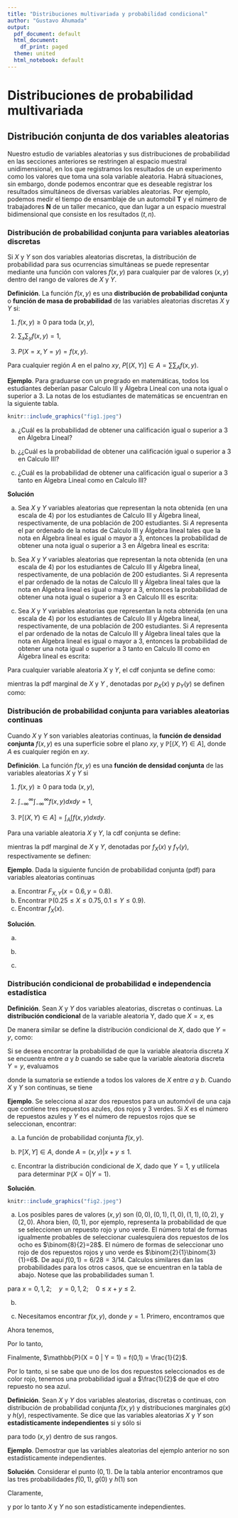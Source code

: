 ```yaml
---
title: "Distribuciones multivariada y probabilidad condicional"
author: "Gustavo Ahumada"
output:
  pdf_document: default
  html_document:
    df_print: paged
  theme: united
  html_notebook: default
---
```


# Distribuciones de probabilidad multivariada


## Distribución conjunta de dos variables aleatorias
Nuestro estudio de variables aleatorias y sus distribuciones de probabilidad en las secciones anteriores se restringen al espacio muestral unidimensional, en los que registramos los resultados de un experimento como los valores que toma una sola variable aleatoria. Habrá situaciones, sin embargo, donde podemos encontrar que es deseable registrar los resultados simultáneos de diversas variables aleatorias. Por ejemplo, podemos medir el tiempo de ensamblaje de un automobil **T** y el número de trabajadores **N** de un taller mecanico, que dan lugar a un espacio muestral bidimensional que consiste en los resultados $(t,n)$. 

### Distribución de probabilidad conjunta para variables aleatorias discretas

Si $X$ y $Y$ son dos variables aleatorias discretas, la distribución de probabilidad para sus ocurrencias simultáneas se puede representar mediante una función con valores $f(x,y)$ para cualquier par de valores $(x,y)$ dentro del rango de valores de $X$ y $Y$.

**Definición**. La función $f(x,y)$ es una **distribución de probabilidad conjunta** o **función de masa de probabilidad** de las variables aleatorias discretas $X$ y $Y$ si:

1. $f(x,y)	\geq 0$ para toda $(x,y)$,

2. $\sum_{x}\sum_{y}f(x,y) = 1$,

3. $P(X = x, Y = y) = f(x,y)$.

Para cualquier región $A$ en el palno $xy$, $P[(X,Y)] \in A = \sum\sum_{A}f(x,y)$.


**Ejemplo**. Para graduarse con un pregrado en matemáticas, todos los estudiantes deberían pasar Calculo III y Álgebra Lineal con una nota igual o superior a $3$. La notas de los estudiantes de matemáticas se encuentran en la siguiente tabla.


```r
knitr::include_graphics("fig1.jpeg")
```


a. ¿Cuál es la probabilidad de obtener una calificación igual o superior a 3 en Álgebra Lineal?

b. ¿¿Cuál es la probabilidad de obtener una calificación igual o superior a 3 en Calculo III?

c. ¿Cuál es la probabilidad de obtener una calificación igual o superior a 3 tanto en Álgebra Lineal como en Calculo III?


**Solución**

a. Sea $X$ y $Y$ variables aleatorias que representan la nota obtenida (en una escala de 4) por los estudiantes de Calculo III y Álgebra lineal, respectivamente, de una población de 200 estudiantes. Si *A* representa el par ordenado de la notas de Calculo III y Álgebra lineal tales que la nota en Álgebra lineal es igual o mayor a $3$, entonces la probabilidad de obtener una nota igual o superior a $3$ en Álgebra lineal es escrita:

\begin{equation}
\mathbb{P}[(X,Y), \in A] = \sum_{(x,y) \in A}\sum pX,Y(x,y) = \frac{2+5+7+13+85+33}{200} = \frac{145}{200}.  \nonumber
\end{equation}

b. Sea $X$ y $Y$ variables aleatorias que representan la nota obtenida (en una escala de 4) por los estudiantes de Calculo III y Álgebra lineal, respectivamente, de una población de 200 estudiantes. Si *A* representa el par ordenado de la notas de Calculo III y Álgebra lineal tales que la nota en Álgebra lineal es igual o mayor a $3$, entonces la probabilidad de obtener una nota igual o superior a $3$ en Calculo III es escrita:

\begin{equation}
\mathbb{P}[(X,Y), \in A] = \sum_{(x,y) \in A}\sum pX,Y(x,y) = \frac{2+13+6+5+85+40}{200} = \frac{151}{200}.  \nonumber
\end{equation}

c. Sea $X$ y $Y$ variables aleatorias que representan la nota obtenida (en una escala de 4) por los estudiantes de Calculo III y Álgebra lineal, respectivamente, de una población de 200 estudiantes. Si *A* representa el par ordenado de la notas de Calculo III y Álgebra lineal tales que la nota en Álgebra lineal es igual o mayor a $3$, entonces la probabilidad de obtener una nota igual o superior a $3$ tanto en Calculo III como en Álgebra lineal es escrita:

\begin{equation}
\mathbb{P}[(X,Y), \in A] = \sum_{(x,y) \in A}\sum pX,Y(x,y) = \frac{2+5+13+85}{200} = \frac{105}{200}.  \nonumber
\end{equation}

Para cualquier variable aleatoria $X$ y $Y$, el cdf conjunta se define como:

\begin{equation}
F_{X,Y}(x,y) = \mathbb{P}(X \leq x, Y \leq y),  \nonumber
\end{equation}

mientras la pdf marginal de $X$ y $Y$ , denotadas por $p_{X}(x)$ y $p_{Y}(y)$ se definen como:

\begin{equation}
p_{X}(x) = \sum_{y} p_{X,Y}(x,y)  \nonumber
\end{equation}

\begin{equation}
p_{Y}(y) = \sum_{y} p_{X,Y}(x,y).  \nonumber
\end{equation}


### Distribución de probabilidad conjunta para variables aleatorias continuas

Cuando $X$ y $Y$ son variables aleatorias continuas, la **función de densidad conjunta** $f(x,y)$ es una superficie sobre el plano $xy$, y $\mathbb{P}[(X,Y) \in A]$, donde $A$ es cualquier región en $xy$.

**Definición**. La función $f(x,y)$ es una **función de densidad conjunta** de las variables aleatorias $X$ y $Y$ si

1. $f(x,y)	\geq 0$ para toda $(x,y)$,

2. $\int^{\infty}_{-\infty}\int^{\infty}_{-\infty}f(x,y) dxdy= 1$,

3. $\mathbb{P}[(X,Y) \in A] = \int_{A}\int f(x,y) dxdy$.

Para una variable aleatoria $X$ y $Y$, la cdf conjunta se define:

\begin{equation}
F_{X,Y}(x,y) = \int^{x}_{-\infty}\int^{y}_{-\infty}f(x,y)dxdy, -\infty < x < \infty, -\infty < y < \infty,   \nonumber
\end{equation}

mientras la pdf marginal de $X$ y $Y$, denotadas por $f_{X}(x)$ y $f_{Y}(y)$, respectivamente se definen:

\begin{equation}
f_{X}(x) = \int^{\infty}_{-\infty}f_{X,Y}(x,y)dy, -\infty < x < \infty, -\infty < y < \infty,   \nonumber
\end{equation}

\begin{equation}
f_{Y}(y) = \int^{\infty}_{-\infty}f_{X,Y}(x,y)dx, -\infty < y < \infty, -\infty < y < \infty,   \nonumber
\end{equation}

 
**Ejemplo**. Dada la siguiente función de probabilidad conjunta (pdf) para variables aleatorias continuas

\begin{equation} 
f_{X,Y}(x,y) = \left \{ \begin{matrix} 1 & \mbox{si} \quad \quad 0 \leq x \leq 1, 0 \leq y \leq 1, \\ 0 & \mbox{en otros casos.}\end{matrix}\right. \nonumber
\end{equation}

a. Encontrar $F_{X,Y}(x=0.6, y= 0.8)$.
b. Encontrar $\mathbb{P}(0.25 \leq X \leq 0.75, 0.1 \leq Y \leq 0.9)$.
c. Encontrar $f_{X}(x)$.

**Solución**.

a. 
\begin{equation} 
F_{X,Y}(x=0.6, y= 0.8) =  \int^{0.6}_{0}\int^{0.8}_{0}f_{X,Y}(x,y) dxdy = \int^{0.6}_{0}\int^{0.8}_{0}1 dxdy = \int^{0.6}_{0} 0.8 dx = 0.48.  \nonumber
\end{equation}

b. 
\begin{equation} 
\mathbb{P}(0.25 \leq X \leq 0.75, 0.1 \leq Y \leq 0.9) = \int^{0.75}_{0.25}\int^{0.9}_{0.1}f_{X,Y}(x,y) dxdy = \int^{0.75}_{0.25}\int^{0.9}_{0.1} 1 dxdy = \int^{0.75}_{0.25}0.8dx = 0.40.    \nonumber
\end{equation}

c. 
\begin{equation} 
f_{X}(x) = \int^{1}_{0}f_{X,Y}(x,y) dy = 1, \quad 0 \leq x \leq 1    \nonumber
\end{equation}


### Distribución condicional de probabilidad e independencia estadística

**Definición**. Sean $X$ y $Y$ dos variables aleatorias, discretas o continuas. La **distribución condicional**  de la variable aleatoria Y, dado que $X=x$, es 
\begin{equation} 
f(y|x) = \frac{f(x,y)}{g(x)}, \quad g(x)>0.   \nonumber
\end{equation}

De manera similar se define la distribución condicional de $X$, dado que $Y = y$, como:

\begin{equation} 
f(x|y) = \frac{f(x,y)}{h(y)}, \quad h(y)>0.   \nonumber
\end{equation}

Si se desea encontrar la probabilidad de que la variable aleatoria discreta $X$ se encuentra entre $a$ y $b$ cuando se sabe que la variable aleatoria discreta $Y = y$, evaluamos

\begin{equation} 
P(a < X < b | Y = y) = \sum_{x}f(x|y),   \nonumber
\end{equation}

donde la sumatoria se extiende a todos los valores de $X$ entre $a$ y $b$. Cuando $X$ y $Y$ son continuas, se tiene

\begin{equation} 
P(a < X < b | Y = y) = \int^{b}_{a}f(x|y)dx.   \nonumber
\end{equation}


**Ejemplo**. Se selecciona al azar dos repuestos para un automóvil de una caja que contiene tres repuestos azules, dos rojos y 3 verdes. Si $X$ es el número de repuestos azules y $Y$ es el número de repuestos rojos que se seleccionan, encontrar:


a. La función de probabilidad conjunta $f(x,y)$.

b. $\mathbb{P}[X,Y] \in A$, donde $A = {(x,y)| x+y \leq 1}$.

c. Encontrar la distribución condicional de $X$, dado que $Y=1$, y utilícela para determinar $\mathbb{P}(X = 0 | Y = 1)$.

**Solución**.

```r
knitr::include_graphics("fig2.jpeg")
```

a. Los posibles pares de valores $(x,y)$ son $(0,0),(0,1),(1,0),(1,1),(0,2),$ y $(2,0)$. Ahora bien, $(0,1)$, por ejemplo, representa la probabilidad de que se seleccionen un repuesto rojo y uno verde. El número total de formas igualmente probables de seleccionar cualesquiera dos repuestos de los ocho es $\binom{8}{2}=28$. El número de formas de seleccionar uno rojo de dos repuestos rojos y uno verde es $\binom{2}{1}\binom{3}{1}=6$. De aquí $f(0,1)=6/28=3/14$. Calculos similares dan las probabilidades para los otros casos,  que se encuentran en la tabla de abajo. Notese que las probabilidades suman 1.

\begin{equation} 
f(x,y) = \frac{\binom{3}{x}\binom{2}{y}\binom{3}{2-x-y}}{\binom{8}{2}},  \nonumber
\end{equation}

para $x=0,1,2; \quad y = 0,1,2; \quad 0 \leq x+y \leq 2$.

b. 
\begin{equation} 
\begin{split}
f(x,y) = \mathbb{P}[(X,Y) \in A] & =  P(X+Y \leq 1)  \\ 
& = f(0,0) + f(0,1) + f(1,0) \\
& = \frac{3}{28} + \frac{3}{14} + \frac{9}{28} \\
& = \frac{9}{14}. \nonumber
\end{split}
\end{equation}

c. Necesitamos encontrar $f(x,y)$, donde $y=1$. Primero, encontramos que 
\begin{equation} 
h(1) = \sum^{2}_{x=0}f(x,1) = frac{3}{14} + frac{3}{14} + 0 = frac{3}{7}. \nonumber
\end{equation}

Ahora tenemos,

\begin{equation} 
f(x|1) = \frac{f(x,1)}{h(1)} = \frac{7}{3}f(x,1), \quad x = 0,1,2. \nonumber
\end{equation}

Por lo tanto,

\begin{equation} 
\begin{split}
f(0|1) & = \frac{7}{3}f(0,1) =  \binom{7}{3}\binom{3}{14} = \frac{1}{2}, \\ 
f(1|1) & = \frac{7}{3}f(1,1) =  \binom{7}{3}\binom{3}{14} = \frac{1}{2}, \\ 
f(2|1) & = \frac{7}{3}f(2,1) =  \binom{7}{3}(0) = 0 \nonumber
\end{split}
\end{equation}

\begin{center}
\begin{tabular}{ c| c| c| c| }
 x & 0 & 1 & 2 \\ 
 \hline
 f(x) & $\frac{1}{2}$ & $\frac{1}{2}$ & 0 
\end{tabular}
\end{center}

Finalmente,
$\mathbb{P}(X = 0 | Y = 1) = f(0,1) = \frac{1}{2}$.

Por lo tanto, si se sabe que uno de los dos repuestos seleccionados es de color rojo, tenemos una probabilidad igual a $\frac{1}{2}$ de que el otro repuesto no sea azul.


**Definición**. Sean $X$ y $Y$ dos variables aleatorias, discretas o continuas, con distribución de probabilidad conjunta $f(x,y)$ y distribuciones marginales $g(x)$ y $h(y)$, respectivamente. Se dice que las variables aleatorias $X$ y $Y$ son **estadísticamente independientes** si y sólo si

\begin{equation} 
f(x,y) = g(x)h(y)
\end{equation}

para todo $(x,y)$ dentro de sus rangos.

**Ejemplo**. Demostrar que las variables aleatorias del ejemplo anterior no son estadísticamente independientes.

**Solución**. Considerar el punto $(0,1)$. De la tabla anterior encontramos que las tres probabilidades $f(0,1)$, $g(0)$ y $h(1)$ son 

\begin{equation} 
\begin{split}
f(0,1) & = \frac{3}{4},  \\ 
g(0) & = \sum^{2}_{y=0}f(0,y) = \frac{3}{28} + \frac{3}{14} + \frac{1}{28} = \frac{5}{14}, \\ 
h(1) & = \sum^{2}_{x=0}f(x,1) = \frac{3}{14} + \frac{3}{14} + 0 = \frac{3}{7} \nonumber
\end{split}
\end{equation}

Claramente,

\begin{equation} 
f(0,1) \neq g(0)h(1), \nonumber
\end{equation}

y por lo tanto $X$ y $Y$ no son estadísticamente independientes.





